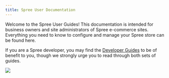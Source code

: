 ```yaml
---
title: Spree User Documentation
---
```


Welcome to the Spree User Guides! This documentation is intended for business owners and site administrators of Spree e-commerce sites. Everything you need to know to configure and manage your Spree store can be found here.

If you are a Spree developer, you may find the [Developer Guides](https://dev-docs.spreecommerce.org) to be of benefit to you, though we strongly urge you to read through both sets of guides.

![](/images/spree\_commerce\_home\_header\_2-2x.png)
